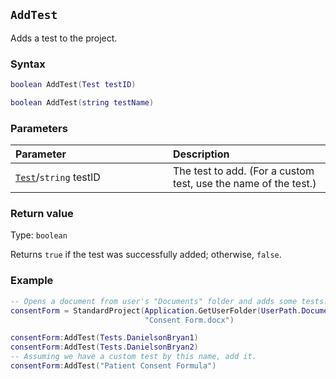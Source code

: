 ::: {.minipage data-latex="{\textwidth}"}
## `AddTest`

Adds a test to the project.

### Syntax {-}

``` .lua
boolean AddTest(Test testID)

boolean AddTest(string testName)
```

### Parameters {-}

**Parameter** | **Description**
| :-- | :-- |
| [`Test`](#test)/`string` testID | The test to add. (For a custom test, use the name of the test.) |

### Return value {-}

Type: `boolean`

Returns `true` if the test was successfully added; otherwise, `false`.

### Example\index{examples!adding tests} {-}

``` .lua
-- Opens a document from user's "Documents" folder and adds some tests.
consentForm = StandardProject(Application.GetUserFolder(UserPath.Documents) ..
                              "Consent Form.docx")

consentForm:AddTest(Tests.DanielsonBryan1)
consentForm:AddTest(Tests.DanielsonBryan2)
-- Assuming we have a custom test by this name, add it.
consentForm:AddTest("Patient Consent Formula")
```
:::

